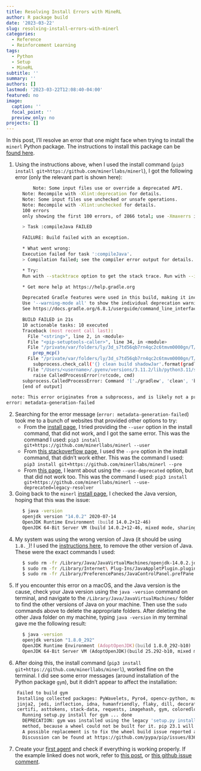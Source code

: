 ```yaml
---
title: Resolving Install Errors with MineRL
author: R package build
date: '2023-03-22'
slug: resolving-install-errors-with-minerl
categories:
  - Reference
  - Reinforcement Learning
tags:
  - Python
  - Setup
  - MineRL
subtitle: ''
summary: ''
authors: []
lastmod: '2023-03-22T12:08:40-04:00'
featured: no
image:
  caption: ''
  focal_point: ''
  preview_only: no
projects: []
---
```


In this post, I'll resolve an error that one might face when trying to install the `minerl` Python package. The instructions to install this package can be [found here](https://minerl.readthedocs.io/en/latest/tutorials/index.html).

1. Using the instructions above, when I used the install command (`pip3 install git+https://github.com/minerllabs/minerl`), I got the following error (only the relevant part is shown here):
```zsh
          Note: Some input files use or override a deprecated API.
      Note: Recompile with -Xlint:deprecation for details.
      Note: Some input files use unchecked or unsafe operations.
      Note: Recompile with -Xlint:unchecked for details.
      100 errors
      only showing the first 100 errors, of 2866 total; use -Xmaxerrs if you would like to see more

      > Task :compileJava FAILED

      FAILURE: Build failed with an exception.

      * What went wrong:
      Execution failed for task ':compileJava'.
      > Compilation failed; see the compiler error output for details.

      * Try:
      Run with --stacktrace option to get the stack trace. Run with --info or --debug option to get more log output. Run with --scan to get full insights.

      * Get more help at https://help.gradle.org

      Deprecated Gradle features were used in this build, making it incompatible with Gradle 7.0.
      Use '--warning-mode all' to show the individual deprecation warnings.
      See https://docs.gradle.org/6.8.1/userguide/command_line_interface.html#sec:command_line_warnings

      BUILD FAILED in 21s
      10 actionable tasks: 10 executed
      Traceback (most recent call last):
        File "<string>", line 2, in <module>
        File "<pip-setuptools-caller>", line 34, in <module>
        File "/private/var/folders/ly/3d_s7td56qb7rn4qc2c6tmvm0000gn/T/pip-req-build-9xj7s1on/setup.py", line 214, in <module>
          prep_mcp()
        File "/private/var/folders/ly/3d_s7td56qb7rn4qc2c6tmvm0000gn/T/pip-req-build-9xj7s1on/setup.py", line 198, in prep_mcp
          subprocess.check_call('{} clean build shadowJar'.format(gradlew).split(' '), cwd=workdir)
        File "/Users/<username>/.pyenv/versions/3.11.2/lib/python3.11/subprocess.py", line 413, in check_call
          raise CalledProcessError(retcode, cmd)
      subprocess.CalledProcessError: Command '['./gradlew', 'clean', 'build', 'shadowJar']' returned non-zero exit status 1.
      [end of output]

  note: This error originates from a subprocess, and is likely not a problem with pip.
error: metadata-generation-failed
```

2. Searching for the error message (`error: metadata-generation-failed`) took me to a bunch of websites that provided other options to try:
    - From the [install page](https://minerl.readthedocs.io/en/latest/tutorials/index.html), I tried providing the `--user` option in the install command, that did not work, and I got the same error. This was the command I used: `pip3 install git+https://github.com/minerllabs/minerl --user`
    - From [this stackoverflow page](https://stackoverflow.com/questions/74188013/python-pygame-not-installing), I used the `--pre` option in the install command, that didn't work either. This was the command I used: `pip3 install git+https://github.com/minerllabs/minerl --pre`
    - From [this page](https://bobbyhadz.com/blog/python-error-metadata-generation-failed-encountered-error), I learnt about using the `--use-deprecated` option, but that did not work too. This was the command I used: `pip3 install git+https://github.com/minerllabs/minerl --use-deprecated=legacy-resolver`

3. Going back to the `minerl` [install page](https://minerl.readthedocs.io/en/latest/tutorials/index.html), I checked the Java version, hoping that this was the issue:

```zsh
      $ java -version
      openjdk version "14.0.2" 2020-07-14
      OpenJDK Runtime Environment (build 14.0.2+12-46)
      OpenJDK 64-Bit Server VM (build 14.0.2+12-46, mixed mode, sharing)
```

4. My system was using the wrong version of Java (it should be using `1.8._`)! I used the [instructions here](https://gist.github.com/schnell18/bcb9833f725be22f6acd01f94b486392), to remove the other version of Java. These were the exact commands I used:

```zsh
      $ sudo rm -fr /Library/Java/JavaVirtualMachines/openjdk-14.0.2.jdk/
      $ sudo rm -fr /Library/Internet\ Plug-Ins/JavaAppletPlugin.plugin
      $ sudo rm -fr /Library/PreferencePanes/JavaControlPanel.prefPane
```

5. If you encounter this error on a macOS, and the Java version is the cause, check your Java version using the `java -version` command on terminal, and navigate to the `/Library/Java/JavaVirtualMachines/` folder to find the other versions of Java on your machine. Then use the `sudo` commands above to delete the appropriate folders. After deleting the other Java folder on my machine, typing `java -version` in my terminal gave me the following result:

```zsh
      $ java -version
      openjdk version "1.8.0_292"
      OpenJDK Runtime Environment (AdoptOpenJDK)(build 1.8.0_292-b10)
      OpenJDK 64-Bit Server VM (AdoptOpenJDK)(build 25.292-b10, mixed mode)
```


6. After doing this, the install command (`pip3 install git+https://github.com/minerllabs/minerl`), worked fine on the terminal. I did see some error messages (around installation of the Python package `gym`), but it didn't appear to affect the installation:

```zsh
    Failed to build gym
    Installing collected packages: PyWavelets, Pyro4, opencv-python, matplotlib-inline, lxml, 
    jinja2, jedi, inflection, idna, humanfriendly, flaky, dill, decorator, cloudpickle, charset-normalizer, 
    certifi, asttokens, stack-data, requests, imagehash, gym, coloredlogs, ipython, minerl
      Running setup.py install for gym ... done
      DEPRECATION: gym was installed using the legacy 'setup.py install'
      method, because a wheel could not be built for it. pip 23.1 will enforce this behaviour change. 
      A possible replacement is to fix the wheel build issue reported above.
      Discussion can be found at https://github.com/pypa/pip/issues/8368
```

7. Create your [first agent](https://minerl.readthedocs.io/en/latest/tutorials/first_agent.html) and check if everything is working properly. If the example linked does not work, refer to [this post](https://jmodeler.github.io/post/resolving-errors-when-creating-your-first-minerl-agent/), or [this github issue comment](https://github.com/minerllabs/minerl/issues/659#issuecomment-1306635414).
